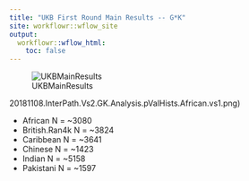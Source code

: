 ```yaml
---
title: "UKB First Round Main Results -- G*K"
site: workflowr::wflow_site
output:
  workflowr::wflow_html:
    toc: false
---
```


![UKBMainResults](../images/20181102.InterPath.Vs2.GK.Analysis.MainResults.vs1.png)

20181108.InterPath.Vs2.GK.Analysis.pValHists.African.vs1.png)

 * African N = ~3080
 * British.Ran4k N = ~3824
 * Caribbean N = ~3641
 * Chinese N = ~1423
 * Indian N = ~5158
 * Pakistani N = ~1597


